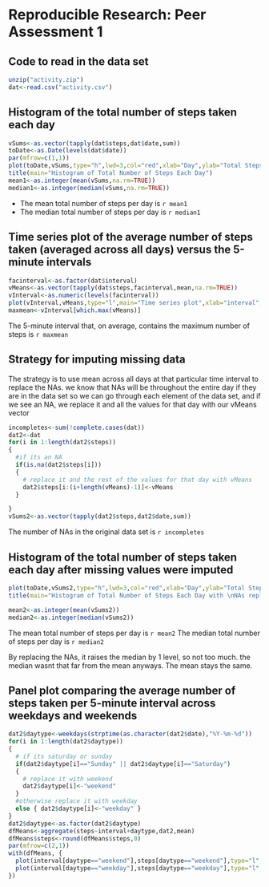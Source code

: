 # Reproducible Research: Peer Assessment 1


## Code to read in the data set
```r
unzip("activity.zip")
dat<-read.csv("activity.csv")
```
## Histogram of the total number of steps taken each day

```r
vSums<-as.vector(tapply(dat$steps,dat$date,sum))
toDate<-as.Date(levels(dat$date))
par(mfrow=c(1,1))
plot(toDate,vSums,type="h",lwd=3,col="red",xlab="Day",ylab="Total Steps That Day")
title(main="Histogram of Total Number of Steps Each Day")
mean1<-as.integer(mean(vSums,na.rm=TRUE))
median1<-as.integer(median(vSums,na.rm=TRUE))
```

* The mean total number of steps per day is `r mean1`
* The median total number of steps per day is `r median1`

## Time series plot of the average number of steps taken (averaged across all days) versus the 5-minute intervals

```r
facinterval<-as.factor(dat$interval)
vMeans<-as.vector(tapply(dat$steps,facinterval,mean,na.rm=TRUE))
vInterval<-as.numeric(levels(facinterval))
plot(vInterval,vMeans,type="l",main="Time series plot",xlab="interval",ylab="average number of steps at that interval")
maxmean<-vInterval[which.max(vMeans)]
```
The 5-minute interval that, on average, contains the maximum number of steps is `r maxmean`


## Strategy for imputing missing data

The strategy is to use mean across all days at that particular time interval to replace the NAs. we know that NAs will be throughout the entire day if they are in the data set
so we can go through each element of the data set, and if we see an NA, we replace it and all the values for that day with our vMeans vector

```r
incompletes<-sum(!complete.cases(dat))
dat2<-dat
for(i in 1:length(dat2$steps))
{
  #if its an NA
  if(is.na(dat2$steps[i]))
  {
    # replace it and the rest of the values for that day with vMeans
    dat2$steps[i:(i+length(vMeans)-1)]<-vMeans
  }

}
vSums2<-as.vector(tapply(dat2$steps,dat2$date,sum))
```

The number of NAs in the original data set is `r incompletes`


## Histogram of the total number of steps taken each day after missing values were imputed

```r
plot(toDate,vSums2,type="h",lwd=3,col="red",xlab="Day",ylab="Total Steps That Day")
title(main="Histogram of Total Number of Steps Each Day with \nNAs replaced by the mean at each day")
```

```r
mean2<-as.integer(mean(vSums2))
median2<-as.integer(median(vSums2))
```

The mean total number of steps per day is `r mean2`
The median total number of steps per day is `r median2`

By replacing the NAs, it raises the median by 1 level, so not too much. the median wasnt that far from the mean anyways. The mean stays the same. 

## Panel plot comparing the average number of steps taken per 5-minute interval across weekdays and weekends

```r
dat2$daytype<-weekdays(strptime(as.character(dat2$date),"%Y-%m-%d"))
for(i in 1:length(dat2$daytype))
{
  # if its saturday or sunday
  if(dat2$daytype[i]=="Sunday" || dat2$daytype[i]=="Saturday")
  {
    # replace it with weekend
    dat2$daytype[i]<-"weekend"
  }
  #otherwise replace it with weekday
  else { dat2$daytype[i]<-"weekday" }
}
dat2$daytype<-as.factor(dat2$daytype)
dfMeans<-aggregate(steps~interval+daytype,dat2,mean)
dfMeans$steps<-round(dfMeans$steps,0)
par(mfrow=c(2,1))
with(dfMeans, {
  plot(interval[daytype=="weekend"],steps[daytype=="weekend"],type="l",main="Weekend",xlab="Time interval",ylab="Mean steps at each time interval")
  plot(interval[daytype=="weekday"],steps[daytype=="weekday"],type="l",main="Weekday",xlab="Time interval",ylab="Mean steps at each time interval")
})
```
